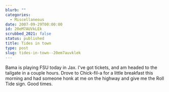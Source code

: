 ```yaml
---
blurb: ""
categories:
  - Miscellaneous
date: 2007-09-29T00:00:00
id: 20eM7AUVkLEk
scrubbed_2021: false
status: published
title: Tides in town
type: post
slug: tides-in-town--20em7auvklek
---
```


Bama is playing FSU today in Jax. I've got tickets, and am headed
to the tailgate in a couple hours. Drove to Chick-fil-a for a
little breakfast this morning and had someone honk at me on the
highway and give me the Roll Tide sign. Good times.